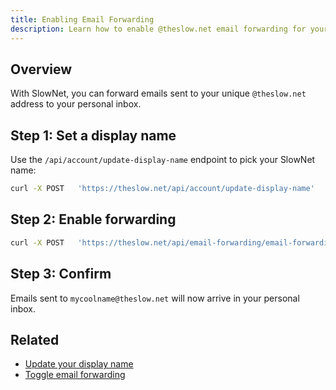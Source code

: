 ```yaml
---
title: Enabling Email Forwarding
description: Learn how to enable @theslow.net email forwarding for your SlowNet name.
---
```



## Overview

With SlowNet, you can forward emails sent to your unique `@theslow.net` address to your personal inbox.

## Step 1: Set a display name

Use the `/api/account/update-display-name` endpoint to pick your SlowNet name:

```bash
curl -X POST   'https://theslow.net/api/account/update-display-name'   -H 'X-API-KEY: YOUR_API_KEY'   -H 'Content-Type: application/json'   -d '{"display_name": "mycoolname"}'
```

## Step 2: Enable forwarding

```bash
curl -X POST   'https://theslow.net/api/email-forwarding/email-forwarding-toggle'   -H 'X-API-KEY: YOUR_API_KEY'   -H 'Content-Type: application/json'   -d '{"enabled": true, "email": "you@example.com"}'
```

## Step 3: Confirm

Emails sent to `mycoolname@theslow.net` will now arrive in your personal inbox.

<AuthSnippet/>

## Related

- [Update your display name](../../api/account/update-display-name)
- [Toggle email forwarding](../../api/email-forwarding/email-forwarding-toggle)

<SupportSnippet/>